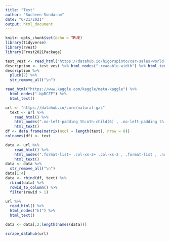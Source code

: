 ```yaml
---
title: "Test"
author: "Sucheen Sundaram"
date: "6/21/2021"
output: html_document
---
```


```r
knitr::opts_chunk$set(echo = TRUE)
library(tidyverse)
library(rvest)
library(Frost2021Package)
```

```r
test_vest <- read_html("https://datahub.io/higorspinto/car-sales-world-annual")
description <- test_vest %>% html_nodes(".readable-width") %>% html_text()
description %>%
  pluck(2) %>%
  str_remove_all("\n")
```

```r
read_html("https://www.kaggle.com/kaggle/meta-kaggle") %>%
  html_nodes(".bpBCZF") %>%
  html_text()

url <- "https://datahub.io/core/natural-gas"
  text <- url %>%
    read_html() %>%
    html_nodes(".no-left-padding th:nth-child(6) , .no-left-padding th:nth-child(5) , .no-left-padding th:nth-child(4) , .no-left-padding th:nth-child(3) , .no-left-padding th:nth-child(2) , .no-left-padding th:nth-child(1)") %>%
    html_text()
df <- data.frame(matrix(ncol = length(text), nrow = 0))
colnames(df) <- text

data <- url %>%
    read_html() %>%
    html_nodes(".format-list~ .col-xs-2+ .col-xs-2 , .format-list , .no-left-padding .col-xs-1")  %>%
    html_text()
data <- data %>%
  str_remove_all("\n")
data[1:4]
data <- rbind(df, text) %>%
  rbind(data) %>%
  rowid_to_column() %>%
  filter(rowid > 1)

url %>%
  read_html() %>%
  html_nodes("h1") %>%
  html_text()

data <- data[,2:length(names(data))]
```

```r
scrape_datahub(url)
```

